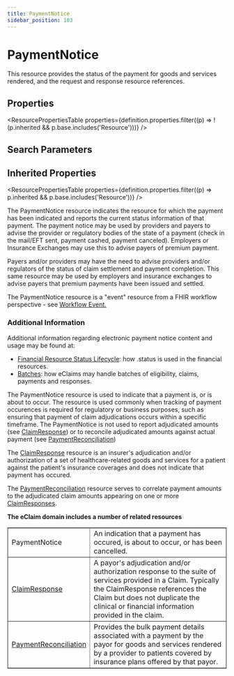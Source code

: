 ```yaml
---
title: PaymentNotice
sidebar_position: 103
---
```



# PaymentNotice

This resource provides the status of the payment for goods and services rendered, and the request and response resource references.

<Tabs queryString="section">
  <TabItem value="schema" label="Schema" default>

## Properties

<ResourcePropertiesTable
  properties={definition.properties.filter((p) => !(p.inherited && p.base.includes('Resource')))}
/>

## Search Parameters

<SearchParamsTable searchParams={definition.searchParameters} />

## Inherited Properties

<ResourcePropertiesTable properties={definition.properties.filter((p) => p.inherited && p.base.includes('Resource'))} />

  </TabItem>
<TabItem value="usage" label="Usage">
<div> <a name="scope"></a>  <p> The <Link to="/docs/api/fhir/resources/paymentnotice">PaymentNotice</Link> resource indicates the resource for which the payment has been indicated and  reports the current status information of that payment. The payment notice may be used by providers and payers  to advise the provider or regulatory bodies of the state of a payment (check in the mail/EFT sent,  payment cashed, payment canceled). Employers or Insurance Exchanges may use this to advise payers of  premium payment. </p> <p> Payers and/or providers may have the need to advise providers and/or regulators of the status of claim settlement and payment completion.  This same resource may be used by employers and insurance exchanges to advise payers that premium payments have been  issued and settled. </p> <p>    </p>    <p>The <Link to="/docs/api/fhir/resources/paymentnotice">PaymentNotice</Link> resource is a "event" resource from a FHIR workflow perspective - see <a href="https://www.hl7.org/fhir/workflow.html#event">Workflow Event.</a></p>  <h3 class="self-link-parent"> Additional Information <a href="https://www.hl7.org/fhir/paymentnotice.html#13.8.1.1" title="link to here" class="self-link"></a></h3> <p> Additional information regarding electronic payment notice content and usage may be found at: </p>   <ul> <li><a href="https://www.hl7.org/fhir/financial-module.html#resource-status">Financial Resource Status Lifecycle</a>: how .status is used in the financial resources.</li> <li><a href="https://www.hl7.org/fhir/financial-module.html#batch">Batches</a>: how eClaims may handle batches of eligibility, claims, payments and responses.</li> </ul>  </div>
</TabItem>
<TabItem value="relationships" label="Relationships">
<div>  <p>  The <Link to="/docs/api/fhir/resources/paymentnotice">PaymentNotice</Link> resource is used to indicate that a payment is, or is about to occur. The resource is used commonly when tracking of payment occurences is required for regulatory or business purposes, such as ensuring that payment of claim adjudications occurs within a specific timeframe. The <Link to="/docs/api/fhir/resources/paymentnotice">PaymentNotice</Link> is not used to report adjudicated amounts (see <a href="/docs/api/fhir/resources/claimresponse">ClaimResponse</a>) or to reconcile adjudicated amounts against actual payment (see <a href="/docs/api/fhir/resources/paymentreconciliation">PaymentReconciliation</a>)  </p>  <p> The <a href="/docs/api/fhir/resources/claimresponse">ClaimResponse</a> resource is an insurer's adjudication and/or authorization of a set of healthcare-related goods and services for a patient against the patient's insurance coverages and does not indicate that payment has occured. </p>  <p>  The <a href="/docs/api/fhir/resources/paymentreconciliation">PaymentReconciliation</a> resource serves to correlate payment amounts to the adjudicated claim amounts appearing on one or more <a href="/docs/api/fhir/resources/claimresponse">ClaimResponses</a>. </p>    <p>    <b>The eClaim domain includes a number of related resources</b>   </p>   <table border="1" cellpadding="1" cellspacing="2" frame="box">    <tbody><tr>     <td>PaymentNotice</td>     <td>An indication that a payment has occured, is about to occur, or has been cancelled.</td>    </tr>    <tr>     <td><a href="/docs/api/fhir/resources/claimresponse">ClaimResponse</a></td>     <td>A payor's adjudication and/or authorization response to the suite of services provided in a <Link to="/docs/api/fhir/resources/claim">Claim</Link>. Typically the <Link to="/docs/api/fhir/resources/claimresponse">ClaimResponse</Link> references the <Link to="/docs/api/fhir/resources/claim">Claim</Link> but does not duplicate   the clinical or financial information provided in the claim.</td>    </tr>    <tr>     <td><a href="/docs/api/fhir/resources/paymentreconciliation">PaymentReconciliation</a></td>     <td>Provides the bulk payment details  associated with a payment by the payor for goods and services rendered by a provider to patients  covered by insurance plans offered by that payor.</td>    </tr>   </tbody></table> </div>
</TabItem>


</Tabs>
